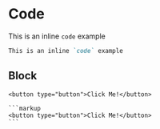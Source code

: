 # Code

This is an inline `code` example

```markdown
This is an inline `code` example
```

## Block

```markup
<button type="button">Click Me!</button>
```

````
```markup
<button type="button">Click Me!</button>
```
````
